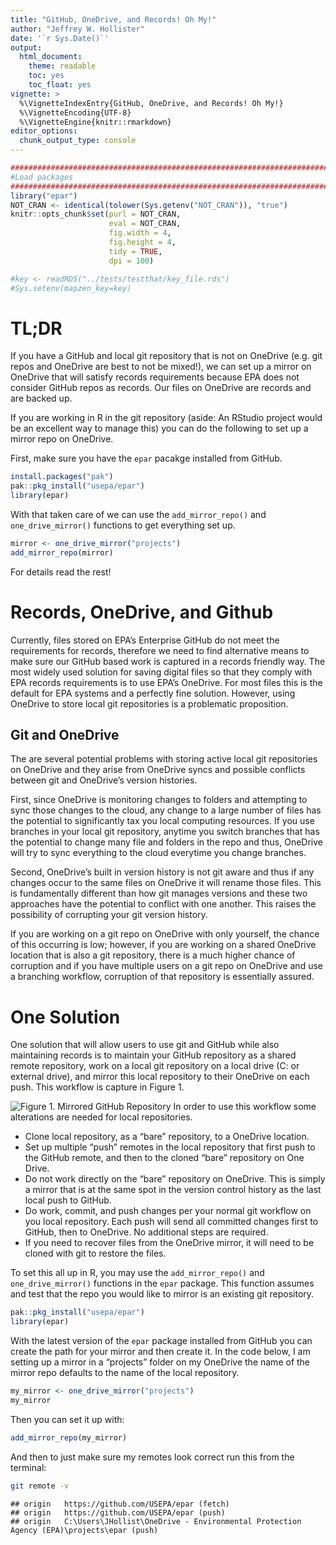 ```yaml
---
title: "GitHub, OneDrive, and Records! Oh My!"
author: "Jeffrey W. Hollister"
date: '`r Sys.Date()`'
output:
  html_document:
    theme: readable
    toc: yes
    toc_float: yes
vignette: >
  %\VignetteIndexEntry{GitHub, OneDrive, and Records! Oh My!} 
  %\VignetteEncoding{UTF-8}
  %\VignetteEngine{knitr::rmarkdown} 
editor_options: 
  chunk_output_type: console
---
```



```r
################################################################################
#Load packages
################################################################################
library("epar")
NOT_CRAN <- identical(tolower(Sys.getenv("NOT_CRAN")), "true")
knitr::opts_chunk$set(purl = NOT_CRAN, 
                      eval = NOT_CRAN,
                      fig.width = 4, 
                      fig.height = 4, 
                      tidy = TRUE,
                      dpi = 100)
```

```r
#key <- readRDS("../tests/testthat/key_file.rds")
#Sys.setenv(mapzen_key=key)
```

# TL;DR

If you have a GitHub and local git repository that is not on OneDrive (e.g. git repos and OneDrive are best to not be mixed!), we can set up a mirror on OneDrive that will satisfy records requirements because EPA does not consider GitHub repos as records.  Our files on OneDrive are records and are backed up.  

If you are working in R in the git repository (aside: An RStudio project would be an excellent way to manage this) you can do the following to set up a mirror repo on OneDrive.

First, make sure you have the `epar` pacakge installed from GitHub.

```r
install.packages("pak")
pak::pkg_install("usepa/epar")
library(epar)
```

With that taken care of we can use the `add_mirror_repo()` and `one_drive_mirror()` functions to get everything set up.

```r
mirror <- one_drive_mirror("projects")
add_mirror_repo(mirror)
```

For details read the rest!

# Records, OneDrive, and Github

Currently, files stored on EPA's Enterprise GitHub do not meet the requirements for records, therefore we need to find alternative means to make sure our GitHub based work is captured in a records friendly way.  The most widely used solution for saving digital files so that they comply with EPA records requirements is to use EPA's OneDrive.  For most files this is the default for EPA systems and a perfectly fine solution.  However, using OneDrive to store local git repositories is a problematic proposition.    

## Git and OneDrive

The are several potential problems with storing active local git repositories on OneDrive and they arise from OneDrive syncs and possible conflicts between git and OneDrive's version histories.  

First, since OneDrive is monitoring changes to folders and attempting to sync those changes to the cloud, any change to a large number of files has the potential to significantly tax you local computing resources.  If you use branches in your local git repository, anytime you switch branches that has the potential to change many file and folders in the repo and thus, OneDrive will try to sync everything to the cloud everytime you change branches.    

Second, OneDrive's built in version history is not git aware and thus if any changes occur to the same files on OneDrive it will rename those files.  This is fundamentally different than how git manages versions and these two approaches have the potential to conflict with one another.  This raises the possibility of corrupting your git version history.  

If you are working on a git repo on OneDrive with only yourself, the chance of this occurring is low; however, if you are working on a shared OneDrive location that is also a git repository, there is a much higher chance of corruption and if you have multiple users on a git repo on OneDrive and use a branching workflow, corruption of that repository is essentially assured.

# One Solution

One solution that will allow users to use git and GitHub while also maintaining records is to maintain your GitHub repository as a shared remote repository, work on a local git repository on a local drive (C: or external drive), and mirror this local repository to their OneDrive on each push.  This workflow is capture in Figure 1.

![Figure 1. Mirrored GitHub Repository](mirrored_workflow.png)
In order to use this workflow some alterations are needed for local repositories.  

- Clone local repository, as a "bare" repository, to a OneDrive location.
- Set up multiple "push" remotes in the local repository that first push to the GitHub remote, and then to the cloned "bare" repository on One Drive.
- Do not work directly on the "bare" repository on OneDrive.  This is simply a mirror that is at the same spot in the version control history as the last local push to GitHub.
- Do work, commit, and push changes per your normal git workflow on you local repository. Each push will send all committed changes first to GitHub, then to OneDrive.  No additional steps are required.
- If you need to recover files from the OneDrive mirror, it will need to be cloned with git to restore the files.

To set this all up in R, you may use the `add_mirror_repo()` and `one_drive_mirror()` functions in the `epar` package.  This function assumes and test that the repo you would like to mirror is an existing git repository.

```r
pak::pkg_install("usepa/epar")
library(epar)
```

With the latest version of the `epar` package installed from GitHub you can create the path for your mirror and then create it.  In the code below, I am setting up a mirror in a "projects" folder on my OneDrive the name of the mirror repo defaults to the name of the local repository.

```r
my_mirror <- one_drive_mirror("projects")
my_mirror
```

Then you can set it up with:

```r
add_mirror_repo(my_mirror)
```

And then to just make sure my remotes look correct run this from the terminal:

```bash
git remote -v
```

```
## origin   https://github.com/USEPA/epar (fetch)
## origin   https://github.com/USEPA/epar (push)
## origin   C:\Users\JHollist\OneDrive - Environmental Protection Agency (EPA)\projects\epar (push)
```